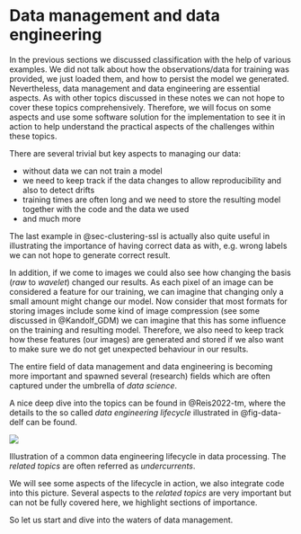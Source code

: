 # Data management and data engineering {.unnumbered}

In the previous sections we discussed classification with the help of various examples. 
We did not talk about how the observations/data for training was provided, we just loaded them, and how to persist the model we generated.
Nevertheless, data management and data engineering are essential aspects. 
As with other topics discussed in these notes we can not hope to cover these topics comprehensively.
Therefore, we will focus on some aspects and use some software solution for the implementation to see it in action to help understand the practical aspects of the challenges within these topics.

There are several trivial but key aspects to managing our data:

- without data we can not train a model
- we need to keep track if the data changes to allow reproducibility and also to detect drifts
- training times are often long and we need to store the resulting model together with the code and the data we used
- and much more

The last example in @sec-clustering-ssl is actually also quite useful in illustrating the importance of having correct data as with, e.g. wrong labels we can not hope to generate correct result.

In addition, if we come to images we could also see how changing the basis (_raw_ to _wavelet_) changed our results.
As each pixel of an image can be considered a feature for our training, we can imagine that changing only a small amount might change our model. 
Now consider that most formats for storing images include some kind of image compression (see some discussed in @Kandolf_GDM) we can imagine that this has some influence on the training and resulting model. 
Therefore, we also need to keep track how these features (our images) are generated and stored if we also want to make sure we do not get unexpected behaviour in our results. 

The entire field of data management and data engineering is becoming more important and spawned several (research) fields which are often captured under the umbrella of _data science_. 

A nice deep dive into the topics can be found in @Reis2022-tm, where the details to the so called _data engineering lifecycle_ illustrated in @fig-data-delf can be found.

:::: {#fig-data-delf}

![](../_assets/data/data_eng_lifecycle)

Illustration of a common data engineering lifecycle in data processing. The _related topics_ are often referred as _undercurrents_.
::::

We will see some aspects of the lifecycle in action, we also integrate code into this picture.
Several aspects to the _related topics_ are very important but can not be fully covered here, we highlight sections of importance.

So let us start and dive into the waters of data management.